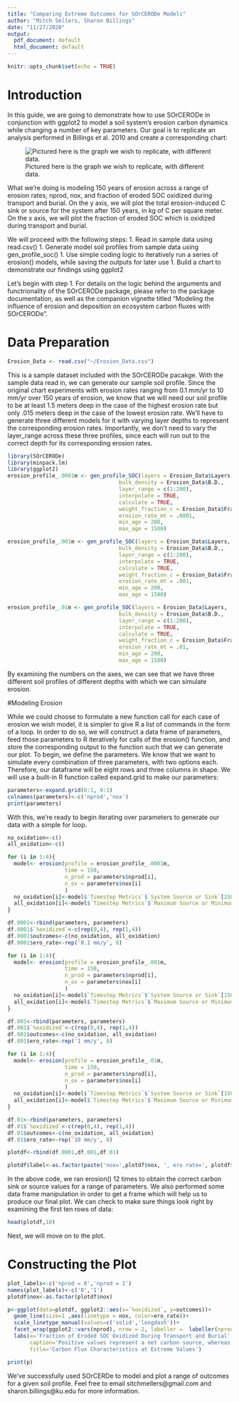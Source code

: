 ```yaml
---
title: "Comparing Extreme Outcomes for SOrCERODe Models"
author: "Mitch Sellers, Sharon Billings"
date: "11/27/2020"
output:
  pdf_document: default
  html_document: default
---
```


```r
knitr::opts_chunk$set(echo = TRUE)
```

# Introduction

In this guide, we are going to demonstrate how to use SOrCERODe in conjunction with ggplot2 to model a soil system's erosion carbon dynamics while changing a number of key parameters. Our goal is to replicate an analysis performed in Billings et al. 2010 and create a corresponding chart: 

![Pictured here is the graph we wish to replicate, with different data.](F:/Scripts/Split_chart.png)

What we're doing is modeling 150 years of erosion across a range of erosion rates, nprod, nox, and fraction of eroded SOC oxidized during transport and burial. On the y axis, we will plot the total erosion-induced C sink or source for the system after 150 years, in kg of C per square meter. On the x axis, we will plot the fraction of eroded SOC which is oxidized during transport and burial.

We will proceed with the following steps: 
1. Read in sample data using read.csv()
1. Generate model soil profiles from sample data using gen_profile_soc()
1. Use simple coding logic to iteratively run a series of erosion() models, while saving the outputs for later use
1. Build a chart to demonstrate our findings using ggplot2

Let's begin with step 1. For details on the logic behind the arguments and functrionality of the SOrCERODe package, please refer to the package documentation, as well as the companion vignette titled "Modeling the influence of erosion and deposition on ecosystem carbon fluxes with SOrCERODe". 

# Data Preparation

```r
Erosion_Data <- read.csv("~/Erosion_Data.csv")
```

This is a sample dataset included with the SOrCERODe pacakge. With the sample data read in, we can generate our sample soil profile. Since the original chart experiments with erosion rates ranging from 0.1 mm/yr to 10 mm/yr over 150 years of erosion, we know that we will need our soil profile to be at least 1.5 meters deep in the case of the highest erosion rate but only .015 meters deep in the case of the lowest erosion rate. We'll have to generate three different models for it with varying layer depths to represent the corresponding erosion rates. Importantly, we don't need to vary the layer_range across these three profiles, since each will run out to the correct depth for its corresponding erosion rates. 

```r
library(SOrCERODe)
library(minpack.lm)
library(ggplot2)
erosion_profile_.0001m <- gen_profile_SOC(layers = Erosion_Data$Layers,
                                   bulk_density = Erosion_Data$B.D.,
                                   layer_range = c(1:200),
                                   interpolate = TRUE,
                                   calculate = TRUE,
                                   weight_fraction_c = Erosion_Data$Frac_SOC,
                                   erosion_rate_mt = .0001,
                                   min_age = 200,
                                   max_age = 1500)
```

```r
erosion_profile_.001m <- gen_profile_SOC(layers = Erosion_Data$Layers,
                                   bulk_density = Erosion_Data$B.D.,
                                   layer_range = c(1:200),
                                   interpolate = TRUE,
                                   calculate = TRUE,
                                   weight_fraction_c = Erosion_Data$Frac_SOC,
                                   erosion_rate_mt = .001,
                                   min_age = 200,
                                   max_age = 1500)
```

```r
erosion_profile_.01m <- gen_profile_SOC(layers = Erosion_Data$Layers,
                                   bulk_density = Erosion_Data$B.D.,
                                   layer_range = c(1:200),
                                   interpolate = TRUE,
                                   calculate = TRUE,
                                   weight_fraction_c = Erosion_Data$Frac_SOC,
                                   erosion_rate_mt = .01,
                                   min_age = 200,
                                   max_age = 1500)
```

By examining the numbers on the axes, we can see that we have three different soil profiles of different depths with which we can simulate erosion. 

#Modeling Erosion

While we could choose to formulate a new function call for each case of erosion we wish model, it is simpler to give R a list of commands in the form of a loop. In order to do so, we will construct a data frame of parameters, feed those parameters to R iteratively for calls of the erosion() function, and store the corresponding output to the function such that we can generate our plot. To begin, we define the parameters. We know that we want to simulate every combination of three parameters, with two options each. Therefore, our dataframe will be eight rows and three columns in shape. We will use a built-in R function called expand.grid to make our parameters: 

```r
parameters<-expand.grid(0:1, 0:1)
colnames(parameters)<-c('nprod','nox')
print(parameters)

```

With this, we're ready to begin iterating over parameters to generate our data with a simple for loop.

```r

no_oxidation<-c()
all_oxidation<-c()

for (i in 1:4){
  model<- erosion(profile = erosion_profile_.0001m,
                  time = 150,
                  n_prod = parameters$nprod[i],
                  n_ox = parameters$nox[i]
                  )
  no_oxidation[i]<-model$`Timestep Metrics`$`System Source or Sink`[150]
  all_oxidation[i]<-model$`Timestep Metrics`$`Maximum Source or Minimum Sink`[150]
}

df.0001<-rbind(parameters, parameters)
df.0001$`%oxidized`<-c(rep(0,4), rep(1,4))
df.0001$outcomes<-c(no_oxidation, all_oxidation)
df.0001$ero_rate<-rep('0.1 mm/y', 8)

for (i in 1:4){
  model<- erosion(profile = erosion_profile_.001m,
                  time = 150,
                  n_prod = parameters$nprod[i],
                  n_ox = parameters$nox[i]
                  )
  no_oxidation[i]<-model$`Timestep Metrics`$`System Source or Sink`[150]
  all_oxidation[i]<-model$`Timestep Metrics`$`Maximum Source or Minimum Sink`[150]
}

df.001<-rbind(parameters, parameters)
df.001$`%oxidized`<-c(rep(0,4), rep(1,4))
df.001$outcomes<-c(no_oxidation, all_oxidation)
df.001$ero_rate<-rep('1 mm/y', 8)

for (i in 1:4){
  model<- erosion(profile = erosion_profile_.01m,
                  time = 150,
                  n_prod = parameters$nprod[i],
                  n_ox = parameters$nox[i]
                  )
  no_oxidation[i]<-model$`Timestep Metrics`$`System Source or Sink`[150]
  all_oxidation[i]<-model$`Timestep Metrics`$`Maximum Source or Minimum Sink`[150]
}

df.01<-rbind(parameters, parameters)
df.01$`%oxidized`<-c(rep(0,4), rep(1,4))
df.01$outcomes<-c(no_oxidation, all_oxidation)
df.01$ero_rate<-rep('10 mm/y', 8)

plotdf<-rbind(df.0001,df.001,df.01)

plotdf$label<-as.factor(paste('nox=',plotdf$nox, ', ero rate=', plotdf$ero_rate))

```

In the above code, we ran erosion() 12 times to obtain the correct carbon sink or source values for a range of parameters. We also performed some data frame manipulation in order to get a frame which will help us to produce our final plot. We can check to make sure things look right by examining the first ten rows of data: 
```r
head(plotdf,10)
```

Next, we will move on to the plot. 

# Constructing the Plot


```r
plot_labels<-c('nprod = 0','nprod = 1')
names(plot_labels)<-c('0','1')
plotdf$nox<-as.factor(plotdf$nox)

p<-ggplot(data=plotdf, ggplot2::aes(x=`%oxidized`, y=outcomes))+
  geom_line(size=1 ,aes(linetype = nox, color=ero_rate))+
  scale_linetype_manual(values=c('solid','longdash'))+
  facet_wrap(ggplot2::vars(nprod), nrow = 2, labeller =  labeller(nprod = plot_labels))+
  labs(x='Fraction of Eroded SOC Oxidized During Transport and Burial', y='Erosion-Induced C Sink or Source at Max Timestep, kg C/m^2',
       caption='Positive values represent a net carbon source, whereas negative values represent a net carbon sink',
       title='Carbon Flux Characteristics at Extreme Values')

print(p)

```


We've successfully used SOrCERDe to model and plot a range of outcomes for a given soil profile. Feel free to email sitchmellers@gmail.com and sharon.billings@ku.edu for more information. 









